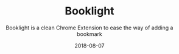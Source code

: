 ---
type: 'Project'
title: 'Booklight'
tags: ['opendata', 'semantic-web', 'data-quality']
summary: 'If you are: Obsessed with organization; Have a couple hundreds (or thousands) of folders in your bookmarks; You like to keep things tidy and every page has to be in its "perfect" place'
subtitle: 'Booklight is a clean Chrome Extension to ease the way of adding a bookmark'
layout: 'ProjectLayout'
github: 'https://github.com/ahmadassaf/booklight'
featured: false
date: '2018-08-07'
category: 'projects'
---